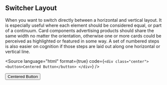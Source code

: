 
<Meta title="Layout/Switcher" />

## Switcher Layout

When you want to switch directly between a horizontal and vertical layout. It is especially useful where each element should be considered equal, or part of a continuum. Card components advertising products should share the same width no matter the orientation, otherwise one or more cards could be perceived as highlighted or featured in some way. A set of numbered steps is also easier on cognition if those steps are laid out along one horizontal or vertical line.

<Source
    language="html"
    format={true}
    code={`
        <div class="center">
            <button>Centered Button</button>
        </div>
    `}
/>

<div class="center">
    <button>Centered Button</button>
</div>

